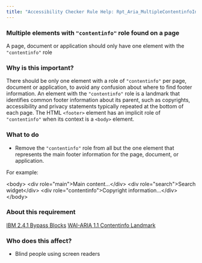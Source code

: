```yaml
---
title: "Accessibility Checker Rule Help: Rpt_Aria_MultipleContentinfoInSiblingSet_Implicit"
---
```


<div className="toolHelp">
<Row>
<Column colLg={16} colMd={8} colSm={4} className="toolHead">

### Multiple elements with `"contentinfo"` role found on a page

<div id="locLevel"></div>

A page, document or application should only have one element with the `"contentinfo"` role

</Column>
</Row>
<Row>
<Column colLg={11} colMd={5} colSm={4} className="toolMain">

### Why is this important?

There should be only one element with a role of `"contentinfo"` per page, document or application, to avoid any confusion about where to find footer information. An element with the `"contentinfo"` role is a landmark that identifies common footer information about its parent, such as copyrights, accessibility and privacy statements typically repeated at the bottom of each page. The HTML `<footer>` element has an implicit role of `"contentinfo"` when its context is a `<body>` element.

<div id="locSnippet"></div>

### What to do

* Remove the `"contentinfo"` role from all but the one element that represents the main footer information for the page, document, or application.

For example:

<CodeSnippet type="multi" light={true}>&lt;body&gt;
	&lt;div role="main"&gt;Main content...&lt;/div&gt;
	&lt;div role="search"&gt;Search widget&lt;/div&gt;
	&lt;div role="contentinfo"&gt;Copyright information...&lt;/div&gt;
&lt;/body&gt;</CodeSnippet>

</Column>
<Column colLg={5} colMd={3} colSm={4} className="toolLeft">

### About this requirement

[IBM 2.4.1 Bypass Blocks](https://www.ibm.com/able/requirements/requirements/#2_4_1)
[WAI-ARIA 1.1 Contentinfo Landmark](https://www.w3.org/TR/wai-aria-practices/examples/landmarks/contentinfo.html)

### Who does this affect?

* Blind people using screen readers

</Column>
</Row>
</div>

